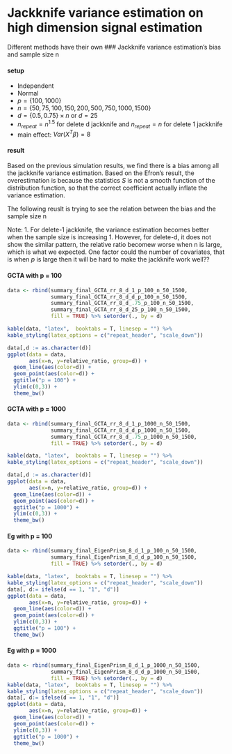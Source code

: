 # Jackknife variance estimation on high dimension signal estimation
Different methods have their own 
### Jackknife variance estimation's bias and sample size n 

#### setup 
- Independent 
- Normal
- $p = \{100,1000\}$
- $n = \{50, 75,100, 150, 200, 500, 750,1000, 1500\}$
- $d = \{0.5, 0.75\} \times n$ or $d = 25$
- $n_{repeat} = n^{1.5}$ for delete d jackknife and $n_{repeat} = n$ for delete 1 jackknife 
- main effect: $Var(X^T\beta) = 8$ 

#### result
Based on the previous simulation results, we find there is a bias among all the jackknife variance estimation. Based on the Efron's result, the overestimation is because the statistics $S$ is not a smooth function of the distribution function, so that the correct coefficient actually inflate the variance estimation. 

The following reuslt is trying to see the relation between the bias and the sample size n 

Note:
1. For delete-1 jackknife, the variance estimation becomes better when the sample size is increasing
1. However, for delete-d, it does not show the similar pattern, the relative ratio becomew worse when n is large, which is what we expected. One factor could the number of covariates, that is when $p$ is large then it will be hard to make the jackknife work well??

#### GCTA with p = 100
```r
data <- rbind(summary_final_GCTA_rr_8_d_1_p_100_n_50_1500,
              summary_final_GCTA_rr_8_d_d_p_100_n_50_1500,
              summary_final_GCTA_rr_8_d_.75_p_100_n_50_1500,
              summary_final_GCTA_rr_8_d_25_p_100_n_50_1500,
              fill = TRUE) %>% setorder(., by = d)

kable(data, "latex",  booktabs = T, linesep = "") %>%
kable_styling(latex_options = c("repeat_header", "scale_down")) 

data[,d := as.character(d)]
ggplot(data = data, 
       aes(x=n, y=relative_ratio, group=d)) +
  geom_line(aes(color=d)) +
  geom_point(aes(color=d)) +
  ggtitle("p = 100") + 
  ylim(c(0,3)) +
  theme_bw()
```

#### GCTA with p = 1000 
```r
data <- rbind(summary_final_GCTA_rr_8_d_1_p_1000_n_50_1500,
              summary_final_GCTA_rr_8_d_d_p_1000_n_50_1500,
              summary_final_GCTA_rr_8_d_.75_p_1000_n_50_1500,
              fill = TRUE) %>% setorder(., by = d)

kable(data, "latex",  booktabs = T, linesep = "") %>%
kable_styling(latex_options = c("repeat_header", "scale_down")) 

data[,d := as.character(d)]
ggplot(data = data, 
       aes(x=n, y=relative_ratio, group=d)) +
  geom_line(aes(color=d)) +
  geom_point(aes(color=d)) +
  ggtitle("p = 1000") + 
  ylim(c(0,3)) +
  theme_bw()
```

#### Eg with p = 100 
```r
data <- rbind(summary_final_EigenPrism_8_d_1_p_100_n_50_1500,
              summary_final_EigenPrism_8_d_d_p_100_n_50_1500,
              fill = TRUE) %>% setorder(., by = d)

kable(data, "latex",  booktabs = T, linesep = "") %>%
kable_styling(latex_options = c("repeat_header", "scale_down")) 
data[, d:= ifelse(d == 1, "1", "d")]
ggplot(data = data, 
       aes(x=n, y=relative_ratio, group=d)) +
  geom_line(aes(color=d)) +
  geom_point(aes(color=d)) +
  ylim(c(0,3)) +
  ggtitle("p = 100") + 
  theme_bw()
```

#### Eg with p = 1000 
```r
data <- rbind(summary_final_EigenPrism_8_d_1_p_1000_n_50_1500,
              summary_final_EigenPrism_8_d_d_p_1000_n_50_1500,
              fill = TRUE) %>% setorder(., by = d)
kable(data, "latex",  booktabs = T, linesep = "") %>%
kable_styling(latex_options = c("repeat_header", "scale_down")) 
data[, d:= ifelse(d == 1, "1", "d")]
ggplot(data = data, 
       aes(x=n, y=relative_ratio, group=d)) +
  geom_line(aes(color=d)) +
  geom_point(aes(color=d)) +
  ylim(c(0,3)) +
  ggtitle("p = 1000") + 
  theme_bw()
```